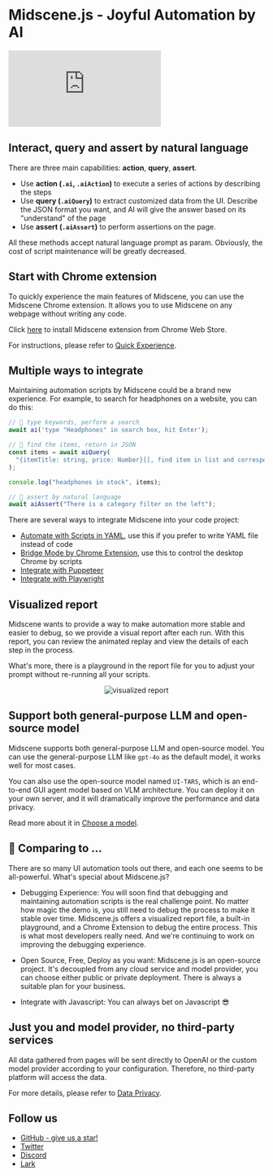 # Midscene.js - Joyful Automation by AI

<div style={{"width": "100%", "display": "flex", justifyContent: "center"}}>
  <iframe
    style={{"maxWidth": "100%", "width": "800px", "height": "450px"}}
    src="https://www.youtube.com/embed/lrF0lPfrwag?vq=hd1080" 
    frameBorder="0"
    allow="accelerometer; autoplay; clipboard-write; encrypted-media; gyroscope; picture-in-picture"
    allowFullScreen
    title="Embedded youtube"
  ></iframe>
</div>

## Interact, query and assert by natural language

There are three main capabilities: **action**, **query**, **assert**.

* Use **action (`.ai`, `.aiAction`)** to execute a series of actions by describing the steps
* Use **query (`.aiQuery`)** to extract customized data from the UI. Describe the JSON format you want, and AI will give the answer based on its "understand" of the page
* Use **assert (`.aiAssert`)** to perform assertions on the page.

All these methods accept natural language prompt as param. Obviously, the cost of script maintenance will be greatly decreased.

## Start with Chrome extension

To quickly experience the main features of Midscene, you can use the Midscene Chrome extension. It allows you to use Midscene on any webpage without writing any code.

Click [here](https://chromewebstore.google.com/detail/midscene/gbldofcpkknbggpkmbdaefngejllnief) to install Midscene extension from Chrome Web Store.

For instructions, please refer to [Quick Experience](./quick-experience).

## Multiple ways to integrate

Maintaining automation scripts by Midscene could be a brand new experience. For example, to search for headphones on a website, you can do this:

```typescript
// 👀 type keywords, perform a search
await ai('type "Headphones" in search box, hit Enter');

// 👀 find the items, return in JSON
const items = await aiQuery(
  "{itemTitle: string, price: Number}[], find item in list and corresponding price"
);

console.log("headphones in stock", items);

// 👀 assert by natural language
await aiAssert("There is a category filter on the left");
```

There are several ways to integrate Midscene into your code project:

* [Automate with Scripts in YAML](./automate-with-scripts-in-yaml), use this if you prefer to write YAML file instead of code
* [Bridge Mode by Chrome Extension](./bridge-mode-by-chrome-extension), use this to control the desktop Chrome by scripts
* [Integrate with Puppeteer](./integrate-with-puppeteer)
* [Integrate with Playwright](./integrate-with-playwright)

## Visualized report

Midscene wants to provide a way to make automation more stable and easier to debug, so we provide a visual report after each run. With this report, you can review the animated replay and view the details of each step in the process. 

What's more, there is a playground in the report file for you to adjust your prompt without re-running all your scripts.

<p align="center">
  <img src="/report.gif" alt="visualized report" />
</p>

## Support both general-purpose LLM and open-source model

Midscene supports both general-purpose LLM and open-source model. You can use the general-purpose LLM like `gpt-4o` as the default model, it works well for most cases. 

You can also use the open-source model named `UI-TARS`, which is an end-to-end GUI agent model based on VLM architecture. You can deploy it on your own server, and it will dramatically improve the performance and data privacy.

Read more about it in [Choose a model](./choose-a-model).

## 👀 Comparing to ...

There are so many UI automation tools out there, and each one seems to be all-powerful. What's special about Midscene.js?

* Debugging Experience: You will soon find that debugging and maintaining automation scripts is the real challenge point. No matter how magic the demo is, you still need to debug the process to make it stable over time. Midscene.js offers a visualized report file, a built-in playground, and a Chrome Extension to debug the entire process. This is what most developers really need. And we're continuing to work on improving the debugging experience.

* Open Source, Free, Deploy as you want: Midscene.js is an open-source project. It's decoupled from any cloud service and model provider, you can choose either public or private deployment. There is always a suitable plan for your business.

* Integrate with Javascript: You can always bet on Javascript 😎

## Just you and model provider, no third-party services

All data gathered from pages will be sent directly to OpenAI or the custom model provider according to your configuration. Therefore, no third-party platform will access the data.

For more details, please refer to [Data Privacy](./data-privacy).

## Follow us

* [GitHub - give us a star!](https://github.com/web-infra-dev/midscene)
* [Twitter](https://x.com/midscene_ai)
* [Discord](https://discord.gg/AFHJBdnn)
* [Lark](https://applink.larkoffice.com/client/chat/chatter/add_by_link?link_token=291q2b25-e913-411a-8c51-191e59aab14d)
